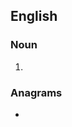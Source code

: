 {{also|tib}}
==English==

===Noun===
{{en-noun|TiB}}

# {{abbreviation of|tebibyte|lang=en|nodot=1}}

===Anagrams===
* {{anagrams|en|a=bit|B.I.T.|ITB|TBI|bit}}